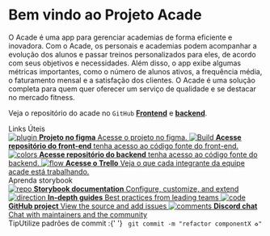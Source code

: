
<Meta title="Welcome/Readme" />

<style>
  {`
    .subheading {
      --mediumdark: '#999999';
      font-weight: 700;
      font-size: 13px;
      color: #999;
      letter-spacing: 6px;
      line-height: 24px;
      text-transform: uppercase;
      margin-bottom: 12px;
      margin-top: 40px;
    }

    .link-list {
      display: grid;
      grid-template-columns: 1fr;
      grid-template-rows: 1fr 1fr;
      row-gap: 10px;
    }

    @media (min-width: 620px) {
      .link-list {
        row-gap: 20px;
        column-gap: 20px;
        grid-template-columns: 1fr 1fr;
      }
    }

    @media all and (-ms-high-contrast:none) {
    .link-list {
        display: -ms-grid;
        -ms-grid-columns: 1fr 1fr;
        -ms-grid-rows: 1fr 1fr;
      }
    }

    .link-item {
      display: block;
      padding: 20px;
      border: 1px solid #00000010;
      border-radius: 5px;
      transition: background 150ms ease-out, border 150ms ease-out, transform 150ms ease-out;
      color: #333333;
      display: flex;
      align-items: flex-start;
    }

    .link-item:hover {
      border-color: #1EA7FD50;
      transform: translate3d(0, -3px, 0);
      box-shadow: rgba(0, 0, 0, 0.08) 0 3px 10px 0;
    }

    .link-item:active {
      border-color: #1EA7FD;
      transform: translate3d(0, 0, 0);
    }

    .link-item strong {
      font-weight: 700;
      display: block;
      margin-bottom: 2px;
    }

    .link-item img {
      height: 40px;
      width: 40px;
      margin-right: 15px;
      flex: none;
    }

    .link-item span,
    .link-item p {
      margin: 0;
      font-size: 14px;
      line-height: 20px;
    }

    .tip {
      display: inline-block;
      border-radius: 1em;
      font-size: 11px;
      line-height: 12px;
      font-weight: 700;
      background: #E7FDD8;
      color: #66BF3C;
      padding: 4px 12px;
      margin-right: 10px;
      vertical-align: top;
    }

    .tip-wrapper {
      font-size: 13px;
      line-height: 20px;
      margin-top: 40px;
      margin-bottom: 40px;
    }

    .tip-wrapper code {
      font-size: 12px;
      display: inline-block;
    }
  `}
</style>

# Bem vindo ao Projeto Acade

O Acade é uma app para gerenciar academias de forma eficiente e inovadora. Com o Acade, os personais e academias podem acompanhar a evolução dos alunos e passar treinos personalizados para eles, de acordo com seus objetivos e necessidades. Além disso, o app exibe algumas métricas importantes, como o número de alunos ativos, a frequência média, o faturamento mensal e a satisfação dos clientes. O Acade é uma solução completa para quem quer oferecer um serviço de qualidade e se destacar no mercado fitness.

Veja o repositório do acade no `GitHub`  [**Frontend**](https://github.com/eduardoqsilva/Acade-gym) e [**backend**](https://github.com/FabriNeves/acade-backend).

<div className="subheading">Links Úteis</div>

<div className="link-list">
  <a
    className="link-item"
    href="https://www.figma.com/file/J2EBiCAQjllV7lJOEM8J9f/acade?type=design&node-id=0%3A1&mode=design&t=nr1SnmHmLmoTZJDp-1"
    target="_blank"
  >
    <img src={Figma} alt="plugin" />
    <span>
      <strong>Projeto no figma</strong>
      Acesse o projeto no figma.
    </span>
  </a>
  <a
    className="link-item"
    href="https://github.com/eduardoqsilva/Acade-gym"
    target="_blank"
  >
    <img src={React} alt="Build" />
    <span>
      <strong>Acesse repositório do front-end</strong>
      tenha acesso ao código fonte do front-end.
    </span>
  </a>
  <a
    className="link-item"
    href="https://github.com/FabriNeves/acade-backend"
    target="_blank"
  >
    <img src={Nodejs} alt="colors" />
    <span>
      <strong>Acesse repositório do backend</strong>
      tenha acesso ao código fonte do backend.
    </span>
  </a>
  <a
    className="link-item"
    href="https://trello.com/invite/b/JND4n1ml/ATTI1e8db95796c61a2749bd12b11f49eb793C2FAD5A/app-academia"
    target="_blank"
  >
    <img src={Trello} alt="flow" />
    <span>
      <strong>Acesse o Trello</strong>
      Veja o que cada integrante da equipe acade está trabalhando.
    </span>
  </a>
</div>

<div className="subheading">Aprenda storybook</div>

<div className="link-list">
  <a className="link-item" href="https://storybook.js.org/docs" target="_blank">
    <img src={Repo} alt="repo" />
    <span>
      <strong>Storybook documentation</strong>
      Configure, customize, and extend
    </span>
  </a>
  <a className="link-item" href="https://storybook.js.org/tutorials/" target="_blank">
    <img src={Direction} alt="direction" />
    <span>
      <strong>In-depth guides</strong>
      Best practices from leading teams
    </span>
  </a>
  <a className="link-item" href="https://github.com/storybookjs/storybook" target="_blank">
    <img src={Code} alt="code" />
    <span>
      <strong>GitHub project</strong>
      View the source and add issues
    </span>
  </a>
  <a className="link-item" href="https://discord.gg/storybook" target="_blank">
    <img src={Comments} alt="comments" />
    <span>
      <strong>Discord chat</strong>
      Chat with maintainers and the community
    </span>
  </a>
</div>

<div className="tip-wrapper">
  <span className="tip">Tip</span>Utilize padrões de commit :{' '}
  <code> git commit -m "refactor componentX ♻️"</code>
</div>
